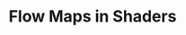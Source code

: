 ---
title: Flow Maps in Shaders
tags: [Talks, Shaders]
type: talk
link: https://www.gdcvault.com/play/1025044/Applying-AAA-Techniques-on-Mobile
created: 2021-12-28T04:14:00+04:00
source: GDC
---